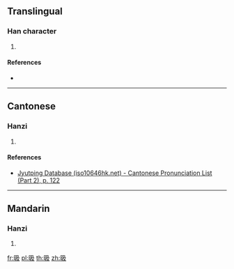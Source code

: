 ==Translingual==

===Han character===
{{Han char|rn=72|rad=日|as=04|sn=8|four=67047|canj=ANHE|ids=⿰日及}}

# {{defn|Han|sort=日04}}

====References====
* {{Han ref|kx=0490.370|dkj=13790|dj=0852.070|hdz=21487.170|uh=6605|ud=26117|bh=CCCD|bd=52429}}

----

==Cantonese==

===Hanzi===
{{yue-hanzi|jyut=[[gip6]]|y=gip6}}

# {{defn|lang=yue|sort=日04}}

====References====
* [http://www.iso10646hk.net/jp/document/download.jsp Jyutping Database (iso10646hk.net) - Cantonese Pronunciation List (Part 2), p. 122]

----

==Mandarin==

===Hanzi===
{{cmn-hanzi|pin=[[jié]] ([[jie2]])|wg=chieh<sup>2</sup>}}

# {{defn|lang=cmn|sort=日04}}

[[fr:昅]]
[[pl:昅]]
[[th:昅]]
[[zh:昅]]
